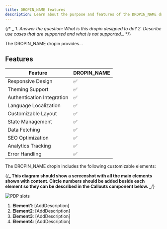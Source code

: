 ```yaml
---
title: DROPIN_NAME features
description: Learn about the purpose and features of the DROPIN_NAME dropin.
---
```



{/* *_ 1. Answer the question: What is this dropin designed to do? 2. Describe use cases that are supported and what is not supported._* */}

The DROPIN_NAME dropin provides...

## Features

| **Feature**                | **DROPIN_NAME** |
| -------------------------- | --------------- |
| Responsive Design          | ✅              |
| Theming Support            | ✅              |
| Authentication Integration | ✅              |
| Language Localization      | ✅              |
| Customizable Layout        | ✅              |
| State Management           | ✅              |
| Data Fetching              | ✅              |
| SEO Optimization           | ✅              |
| Analytics Tracking         | ✅              |
| Error Handling             | ✅              |

The DROPIN_NAME dropin includes the following customizable elements:

{/**_ This diagram should show a screenshot with all the main elements shown with content.
Circle numbers should be added beside each element so they can be described in the Callouts component below. _**/}

<Diagram caption="[DropinElements]">![PDP slots](@images/placeholder.webp)</Diagram>

<Callouts>

1. **Element1**: [AddDescription]
1. **Element2**: [AddDescription]
1. **Element3**: [AddDescription]
1. **Element4**: [AddDescription]

</Callouts>
